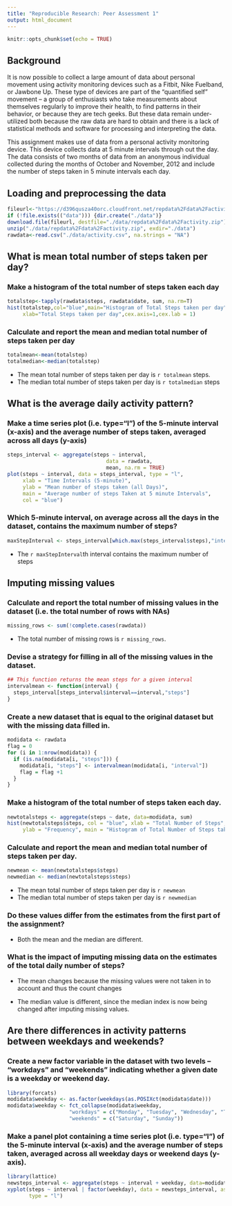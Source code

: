 ---
title: "Reproducible Research: Peer Assessment 1"
output: html_document
---

```{r setup, include=FALSE}
knitr::opts_chunk$set(echo = TRUE)
```

## Background
It is now possible to collect a large amount of data about personal movement using activity monitoring devices such as a Fitbit, Nike Fuelband, or Jawbone Up. These type of devices are part of the “quantified self” movement – a group of enthusiasts who take measurements about themselves regularly to improve their health, to find patterns in their behavior, or because they are tech geeks. But these data remain under-utilized both because the raw data are hard to obtain and there is a lack of statistical methods and software for processing and interpreting the data.

This assignment makes use of data from a personal activity monitoring device. This device collects data at 5 minute intervals through out the day. The data consists of two months of data from an anonymous individual collected during the months of October and November, 2012 and include the number of steps taken in 5 minute intervals each day.



## Loading and preprocessing the data

```{r, echo=TRUE}
fileurl<-"https://d396qusza40orc.cloudfront.net/repdata%2Fdata%2Factivity.zip"
if (!file.exists(("data"))) {dir.create("./data")}
download.file(fileurl, destfile="./data/repdata%2Fdata%2Factivity.zip")
unzip("./data/repdata%2Fdata%2Factivity.zip", exdir="./data")
rawdata<-read.csv("./data/activity.csv", na.strings = "NA")
```

## What is mean total number of steps taken per day?

### Make a histogram of the total number of steps taken each day

```{r, echo=TRUE}
totalstep<-tapply(rawdata$steps, rawdata$date, sum, na.rm=T)
hist(totalstep,col="blue",main="Histogram of Total Steps taken per day",
     xlab="Total Steps taken per day",cex.axis=1,cex.lab = 1)
```

### Calculate and report the mean and median total number of steps taken per day

```{r, echo=TRUE}
totalmean<-mean(totalstep)
totalmedian<-median(totalstep)
```
- The mean total number of steps taken per day is `r totalmean` steps.
- The median total number of steps taken per day is `r totalmedian` steps

## What is the average daily activity pattern?

### Make a time series plot (i.e. \color{red}{\verb|type = "l"|}type="l") of the 5-minute interval (x-axis) and the average number of steps taken, averaged across all days (y-axis)

```{r, echo=TRUE}
steps_interval <- aggregate(steps ~ interval, 
                                data = rawdata, 
                                mean, na.rm = TRUE)
plot(steps ~ interval, data = steps_interval, type = "l", 
     xlab = "Time Intervals (5-minute)", 
     ylab = "Mean number of steps taken (all Days)", 
     main = "Average number of steps Taken at 5 minute Intervals",  
     col = "blue")
```


### Which 5-minute interval, on average across all the days in the dataset, contains the maximum number of steps?

```{r, echo=TRUE}
maxStepInterval <- steps_interval[which.max(steps_interval$steps),"interval"]
```
- The `r maxStepInterval`th interval contains the maximum number of steps

## Imputing missing values
### Calculate and report the total number of missing values in the dataset (i.e. the total number of rows with NAs)

```{r, echo=TRUE}
missing_rows <- sum(!complete.cases(rawdata))
```
- The total number of missing rows is `r missing_rows`.

### Devise a strategy for filling in all of the missing values in the dataset.

```{r, echo=TRUE}
## This function returns the mean steps for a given interval
intervalmean <- function(interval) {
  steps_interval[steps_interval$interval==interval,"steps"]
}
```

### Create a new dataset that is equal to the original dataset but with the missing data filled in.
```{r, echo=TRUE}
modidata <- rawdata
flag = 0
for (i in 1:nrow(modidata)) {
  if (is.na(modidata[i, "steps"])) {
    modidata[i, "steps"] <- intervalmean(modidata[i, "interval"])
    flag = flag +1
  }
}
```

### Make a histogram of the total number of steps taken each day.

```{r, echo=TRUE}
newtotalsteps <- aggregate(steps ~ date, data=modidata, sum)
hist(newtotalsteps$steps, col = "blue", xlab = "Total Number of Steps", 
     ylab = "Frequency", main = "Histogram of Total Number of Steps taken each Day")
```
### Calculate and report the mean and median total number of steps taken per day.
```{r, echo=TRUE}
newmean <- mean(newtotalsteps$steps)
newmedian <- median(newtotalsteps$steps)
```
- The mean total number of steps taken per day is `r newmean`
- The median total number of steps taken per day is `r newmedian`

### Do these values differ from the estimates from the first part of the assignment? 

- Both the mean and the median are different.

### What is the impact of imputing missing data on the estimates of the total daily number of steps?

- The mean changes because the missing values were not taken in to account and thus the count changes

- The median value is different, since the median index is now being changed after imputing missing values.

## Are there differences in activity patterns between weekdays and weekends?

### Create a new factor variable in the dataset with two levels – “workdays” and “weekends” indicating whether a given date is a weekday or weekend day.

```{r, echo=TRUE}
library(forcats)
modidata$weekday <- as.factor(weekdays(as.POSIXct(modidata$date)))
modidata$weekday <- fct_collapse(modidata$weekday, 
                    "workdays" = c("Monday", "Tuesday", "Wednesday", "Thursday", "Friday"), 
                    "weekends" = c("Saturday", "Sunday"))
```

### Make a panel plot containing a time series plot (i.e. \color{red}{\verb|type = "l"|}type="l") of the 5-minute interval (x-axis) and the average number of steps taken, averaged across all weekday days or weekend days (y-axis).

```{r echo=TRUE}
library(lattice)
newsteps_interval <- aggregate(steps ~ interval + weekday, data=modidata, mean)
xyplot(steps ~ interval | factor(weekday), data = newsteps_interval, aspect = 1/2, 
       type = "l")
```